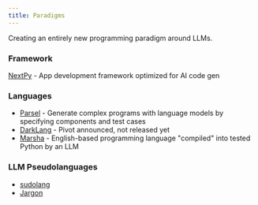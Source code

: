 ```yaml
---
title: Paradigms
---
```


Creating an entirely new programming paradigm around LLMs.

### Framework

[NextPy](https://github.com/dot-agent/nextpy) - App development framework optimized for AI code gen

### Languages

* [Parsel](https://github.com/ezelikman/parsel) - Generate complex programs with language models by specifying components and test cases
* [DarkLang](https://blog.darklang.com/gpt) - Pivot announced, not released yet
* [Marsha](https://github.com/alantech/marsha) - English-based programming language "compiled" into tested Python by an LLM

### LLM Pseudolanguages

* [sudolang](https://medium.com/javascript-scene/the-art-of-effortless-programming-3e1860abe1d3)
* [Jargon](https://jake.mirror.xyz/sPZECVTkrbVq4DerB13Thvqq_XqsDGwTBDD3SSzdI44)